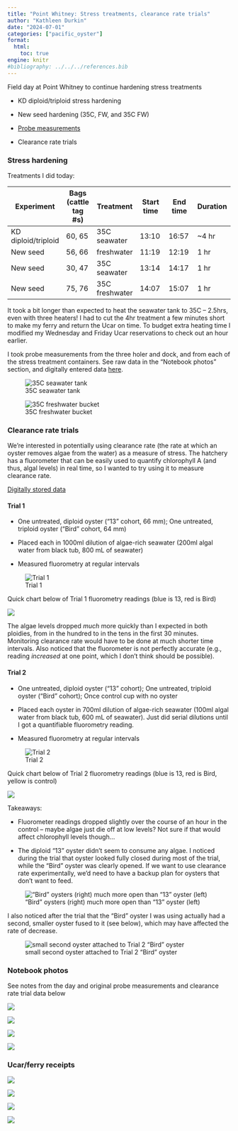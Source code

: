 ```yaml
---
title: "Point Whitney: Stress treatments, clearance rate trials"
author: "Kathleen Durkin"
date: "2024-07-01"
categories: ["pacific_oyster"]
format:
  html:
    toc: true
engine: knitr
#bibliography: ../../../references.bib
---
```


Field day at Point Whitney to continue hardening stress treatments

-   KD diploid/triploid stress hardening

-   New seed hardening (35C, FW, and 35C FW)

-   [Probe measurements](https://docs.google.com/spreadsheets/d/1EssYgZ8fZl4V9PLlYWtEGXSeln1L4JUM0bqT_MYv6cI/edit?gid=0#gid=0)

-   Clearance rate trials

### Stress hardening

Treatments I did today:

| Experiment          | Bags (cattle tag #s) | Treatment      | Start time | End time | Duration |
|------------|------------|------------|------------|------------|------------|
| KD diploid/triploid | 60, 65               | 35C seawater   | 13:10      | 16:57    | \~4 hr   |
| New seed            | 56, 66               | freshwater     | 11:19      | 12:19    | 1 hr     |
| New seed            | 30, 47               | 35C seawater   | 13:14      | 14:17    | 1 hr     |
| New seed            | 75, 76               | 35C freshwater | 14:07      | 15:07    | 1 hr     |

It took a bit longer than expected to heat the seawater tank to 35C -- 2.5hrs, even with three heaters! I had to cut the 4hr treatment a few minutes short to make my ferry and return the Ucar on time. To budget extra heating time I modified my Wednesday and Friday Ucar reservations to check out an hour earlier.

I took probe measurements from the three holer and dock, and from each of the stress treatment containers. See raw data in the "Notebook photos" section, and digitally entered data [here](https://docs.google.com/spreadsheets/d/1EssYgZ8fZl4V9PLlYWtEGXSeln1L4JUM0bqT_MYv6cI/edit?gid=0#gid=0).

![35C seawater tank](images/IMG_9129.jpg)

![35C freshwater bucket](images/IMG_9128.jpg)

### Clearance rate trials

We're interested in potentially using clearance rate (the rate at which an oyster removes algae from the water) as a measure of stress. The hatchery has a fluorometer that can be easily used to quantify chlorophyll A (and thus, algal levels) in real time, so I wanted to try using it to measure clearance rate.

[Digitally stored data](https://docs.google.com/spreadsheets/d/1vyTBfkfhaLdnIoF1lEjogi5L56VB6xdcsXvcqvHP2rU/edit?gid=0#gid=0)

#### Trial 1

-   One untreated, diploid oyster ("13" cohort, 66 mm); One untreated, triploid oyster ("Bird" cohort, 64 mm)

-   Placed each in 1000ml dilution of algae-rich seawater (200ml algal water from black tub, 800 mL of seawater)

-   Measured fluorometry at regular intervals

![Trial 1](images/IMG_9126.jpg)

Quick chart below of Trial 1 fluorometry readings (blue is 13, red is Bird)

![](images/chart.png)

The algae levels dropped *much* more quickly than I expected in both ploidies, from in the hundred to in the tens in the first 30 minutes. Monitoring clearance rate would have to be done at much shorter time intervals. Also noticed that the fluorometer is not perfectly accurate (e.g., reading *increased* at one point, which I don't think should be possible).

#### Trial 2

-   One untreated, diploid oyster ("13" cohort); One untreated, triploid oyster ("Bird" cohort); Once control cup with no oyster

-   Placed each oyster in 700ml dilution of algae-rich seawater (100ml algal water from black tub, 600 mL of seawater). Just did serial dilutions until I got a quantifiable fluorometry reading.

-   Measured fluorometry at regular intervals

![Trial 2](images/IMG_9130.jpg)

Quick chart below of Trial 2 fluorometry readings (blue is 13, red is Bird, yellow is control)

![](images/chart%20(1).png)

Takeaways:

-   Fluorometer readings dropped slightly over the course of an hour in the control -- maybe algae just die off at low levels? Not sure if that would affect chlorophyll levels though...

-   The diploid "13" oyster didn't seem to consume any algae. I noticed during the trial that oyster looked fully closed during most of the trial, while the "Bird" oyster was clearly opened. If we want to use clearance rate experimentally, we'd need to have a backup plan for oysters that don't want to feed.

!["Bird" oysters (right) much more open than "13" oyster (left)](images/IMG_9134.jpg)

I also noticed after the trial that the "Bird" oyster I was using actually had a second, smaller oyster fused to it (see below), which may have affected the rate of decrease.

![small second oyster attached to Trial 2 "Bird" oyster](images/IMG_9136.jpg)

### Notebook photos

See notes from the day and original probe measurements and clearance rate trial data below

![](images/datasheet1_07_01_2024.jpg)

![](images/datasheet2_07_01_2024.jpg)

![](images/datasheet3_07_01_2024.jpg)

![](images/datasheet4_07_01_2024.jpg)

### Ucar/ferry receipts

![](images/ferry_receipts.jpg)

![](images/ucar_checkin-01.jpg)

![](images/ucar_checkout-01.jpg)

![](images/ucar_dash.jpg)
